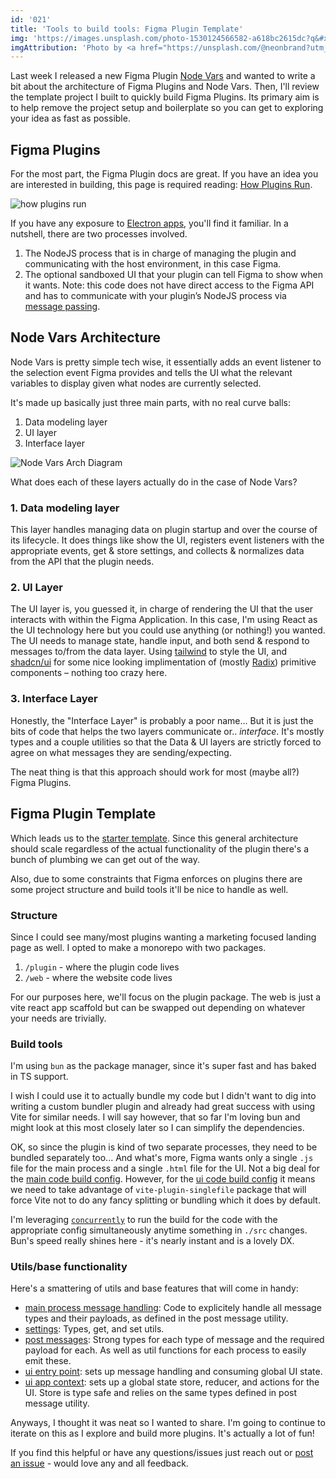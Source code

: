 ```yaml
---
id: '021'
title: 'Tools to build tools: Figma Plugin Template'
img: 'https://images.unsplash.com/photo-1530124566582-a618bc2615dc?q&#x3D;80&amp;w&#x3D;2670&amp;auto&#x3D;format&amp;fit&#x3D;crop&amp;ixlib&#x3D;rb-4.0.3&amp;ixid&#x3D;M3wxMjA3fDB8MHxwaG90by1wYWdlfHx8fGVufDB8fHx8fA%3D%3D'
imgAttribution: 'Photo by <a href="https://unsplash.com/@neonbrand?utm_content=creditCopyText&utm_medium=referral&utm_source=unsplash">Kenny Eliason</a> on <a href="https://unsplash.com/photos/selective-focus-photography-of-mechanics-tool-lot-60krlMMeWxU?utm_content=creditCopyText&utm_medium=referral&utm_source=unsplash">Unsplash</a>'
---
```



Last week I released a new Figma Plugin [Node Vars](https://www.figma.com/community/plugin/1345121556751264927/node-vars) and wanted to write a bit about the architecture of Figma Plugins and Node Vars. Then, I'll review the template project I built to quickly build Figma Plugins. Its primary aim is to help remove the project setup and boilerplate so you can get to exploring your idea as fast as possible.

## Figma Plugins

For the most part, the Figma Plugin docs are great. If you have an idea you are interested in building, this page is required reading: [How Plugins Run](https://www.figma.com/plugin-docs/how-plugins-run/).

![how plugins run](https://static.figma.com/uploads/04c4c6293fce2a7fe67bccd385ee5ab998705780)

If you have any exposure to [Electron apps](https://www.electronjs.org), you'll find it familiar. In a nutshell, there are two processes involved.

1. The NodeJS process that is in charge of managing the plugin and communicating with the host environment, in this case Figma.
2. The optional sandboxed UI that your plugin can tell Figma to show when it wants. Note: this code does not have direct access to the Figma API and has to communicate with your plugin’s NodeJS process via [message passing](https://www.figma.com/plugin-docs/api/properties/figma-ui-postmessage/).

## Node Vars Architecture

Node Vars is pretty simple tech wise, it essentially adds an event listener to the selection event Figma provides and tells the UI what the relevant variables to display given what nodes are currently selected.

It's made up basically just three main parts, with no real curve balls:

1. Data modeling layer
2. UI layer
3. Interface layer

![Node Vars Arch Diagram](/assets/img/node-vars-arch-diagram.png)

What does each of these layers actually do in the case of Node Vars?

### 1. Data modeling layer

This layer handles managing data on plugin startup and over the course of its lifecycle. It does things like show the UI, registers event listeners with the appropriate events, get & store settings, and collects & normalizes data from the API that the plugin needs.

### 2. UI Layer

The UI layer is, you guessed it, in charge of rendering the UI that the user interacts with within the Figma Application. In this case, I'm using React as the UI technology here but you could use anything (or nothing!) you wanted. The UI needs to manage state, handle input, and both send & respond to messages to/from the data layer. Using [tailwind](https://tailwindcss.com) to style the UI, and [shadcn/ui](https://ui.shadcn.com) for some nice looking implimentation of (mostly [Radix](https://www.radix-ui.com/primitives)) primitive components – nothing too crazy here.

### 3. Interface Layer

Honestly, the "Interface Layer" is probably a poor name... But it is just the bits of code that helps the two layers communicate or.. _interface_. It's mostly types and a couple utilities so that the Data & UI layers are strictly forced to agree on what messages they are sending/expecting.

The neat thing is that this approach should work for most (maybe all?) Figma Plugins.

## Figma Plugin Template

Which leads us to the [starter template](https://github.com/matthewsimo/figma-plugin-template). Since this general architecture should scale regardless of the actual functionality of the plugin there's a bunch of plumbing we can get out of the way.

Also, due to some constraints that Figma enforces on plugins there are some project structure and build tools it'll be nice to handle as well.

### Structure

Since I could see many/most plugins wanting a marketing focused landing page as well. I opted to make a monorepo with two packages.

1. `/plugin` - where the plugin code lives
2. `/web` - where the website code lives

For our purposes here, we'll focus on the plugin package. The web is just a vite react app scaffold but can be swapped out depending on whatever your needs are trivially.

### Build tools

I'm using `bun` as the package manager, since it's super fast and has baked in TS support.

I wish I could use it to actually bundle my code but I didn't want to dig into writing a custom bundler plugin and already had great success with using Vite for similar needs. I will say however, that so far I'm loving bun and might look at this most closely later so I can simplify the dependencies.

OK, so since the plugin is kind of two separate processes, they need to be bundled separately too... And what's more, Figma wants only a single `.js` file for the main process and a single `.html` file for the UI. Not a big deal for the [main code build config](https://github.com/matthewsimo/figma-plugin-template/blob/main/packages/plugin/vite.config.code.ts). However, for the [ui code build config](https://github.com/matthewsimo/figma-plugin-template/blob/main/packages/plugin/vite.config.ui.ts) it means we need to take advantage of `vite-plugin-singlefile` package that will force Vite not to do any fancy splitting or bundling which it does by default.


I'm leveraging [`concurrently`](https://www.npmjs.com/package/concurrently) to run the build for the code with the appropriate config simultaneously anytime something in `./src` changes. Bun's speed really shines here - it's nearly instant and is a lovely DX.


### Utils/base functionality

Here's a smattering of utils and base features that will come in handy:

- [main process message handling](https://github.com/matthewsimo/figma-plugin-template/blob/eb2e9e7ddfb26672cc71f28bd9fad4ab1a385f61/packages/plugin/src/code.ts#L17-L38): Code to explicitely handle all message types and their payloads, as defined in the post message utility.
- [settings](https://github.com/matthewsimo/figma-plugin-template/blob/eb2e9e7ddfb26672cc71f28bd9fad4ab1a385f61/packages/plugin/src/common/app.ts#L5-L35): Types, get, and set utils.
- [post messages](https://github.com/matthewsimo/figma-plugin-template/blob/eb2e9e7ddfb26672cc71f28bd9fad4ab1a385f61/packages/plugin/src/common/msg.ts): Strong types for each type of message and the required payload for each. As well as util functions for each process to easily emit these.
- [ui entry point](https://github.com/matthewsimo/figma-plugin-template/blob/eb2e9e7ddfb26672cc71f28bd9fad4ab1a385f61/packages/plugin/src/App.tsx): sets up message handling and consuming global UI state.
- [ui app context](https://github.com/matthewsimo/figma-plugin-template/blob/eb2e9e7ddfb26672cc71f28bd9fad4ab1a385f61/packages/plugin/src/AppContext.tsx): sets up a global state store, reducer, and actions for the UI. Store is type safe and relies on the same types defined in post message utility.


Anyways, I thought it was neat so I wanted to share. I'm going to continue to iterate on this as I explore and build more plugins. It's actually a lot of fun!

 If you find this helpful or have any questions/issues just reach out or [post an issue](https://github.com/matthewsimo/figma-plugin-template/issues/new) - would love any and all feedback.


